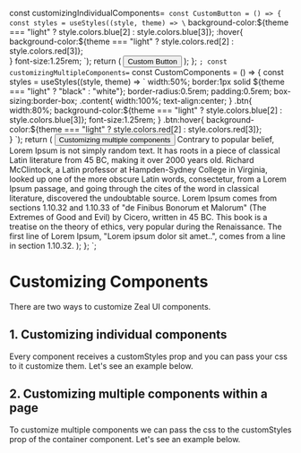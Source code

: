 const customizingIndividualComponents=`
const CustomButton = () => {
    const styles = useStyles((style, theme) => \`
        background-color:\${theme === "light" ? style.colors.blue[2] : style.colors.blue[3]}; 
        :hover{
            background-color:\${theme === "light" ? style.colors.red[2] : style.colors.red[3]};     
        }
        font-size:1.25rem;
    \`);
    return (
        <Button width="10rem" customStyles={styles}>Custom Button</Button>
    );
};
`;
const customizingMultipleComponents=`
const CustomComponents = () => {
    const styles = useStyles((style, theme) => \`
        width:50%;
        border:1px solid \${theme === "light" ? "black" : "white"};
        border-radius:0.5rem;
        padding:0.5rem;
        box-sizing:border-box;
        .content{
            width:100%;
            text-align:center;
        }
        .btn{
            width:80%; 
            background-color:\${theme === "light" ? style.colors.blue[2] : style.colors.blue[3]}; 
            font-size:1.25rem;
        }
        .btn:hover{
            background-color:\${theme === "light" ? style.colors.red[2] : style.colors.red[3]};     
        }
    \`);
    return (
        <Container type="col" rowCenter customStyles={styles}>
            <Button className="btn">Customizing multiple components</Button>
            <Text className="content">
                Contrary to popular belief, Lorem Ipsum is not simply random text. It has roots in a piece of classical Latin literature from 45 BC, making it over 2000 years old. Richard McClintock, a Latin professor at Hampden-Sydney College in Virginia, looked up one of the more obscure Latin words, consectetur, from a Lorem Ipsum passage, and going through the cites of the word in classical literature, discovered the undoubtable source. Lorem Ipsum comes from sections 1.10.32 and 1.10.33 of "de Finibus Bonorum et Malorum" (The Extremes of Good and Evil) by Cicero, written in 45 BC. This book is a treatise on the theory of ethics, very popular during the Renaissance. The first line of Lorem Ipsum, "Lorem ipsum dolor sit amet..", comes from a line in section 1.10.32.
            </Text>
        </Container>
    );
};
`;

<Layout title="Customizing Components">

# Customizing Components

<Divider />

There are two ways to customize Zeal UI components.

## 1. Customizing individual components

Every component receives a <InlineCode>customStyles</InlineCode> prop and you can pass your css to it customize them. Let's see an example below.

<CustomButton/>

<CodeSnippet code={customizingIndividualComponents}/>

## 2. Customizing multiple components within a page

To customize multiple components we can pass the css to the <InlineCode>customStyles</InlineCode> prop of the container component. Let's see an example below.

<CustomComponents/>

<CodeSnippet code={customizingMultipleComponents}/>

</Layout>
